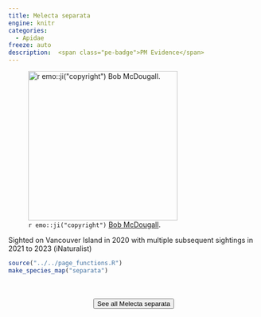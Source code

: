 ```yaml
---
title: Melecta separata
engine: knitr
categories:
  - Apidae
freeze: auto
description:  <span class="pe-badge">PM Evidence</span>
---
```

![`r emo::ji("copyright")` [Bob McDougall ](https://inaturalist.ca/photos/187397792).](https://inaturalist-open-data.s3.amazonaws.com/photos/187397792/large.jpeg){height=300}

Sighted on Vancouver Island in 2020 with multiple subsequent sightings in 2021 to 2023 (iNaturalist)



```r
source("../../page_functions.R")
make_species_map("separata")
```
<br><br>
<center>


<a href="https://inaturalist.ca/observations?place_id=any&quality_grade=research&subview=map&taxon_id=361455"><button type="button" class="btn btn-secondary">See all Melecta separata <i class="fa-solid fa-arrow-up-right-from-square"></i> </button></a>
</center>
